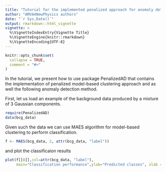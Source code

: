 ```yaml
---
title: "Tutorial for the implemented penalized approach for anomaly detection"
author: "AMVA4NewPhysics authors"
date: "`r Sys.Date()`"
output: rmarkdown::html_vignette
vignette: >
  %\VignetteIndexEntry{Vignette Title}
  %\VignetteEngine{knitr::rmarkdown}
  %\VignetteEncoding{UTF-8}
---
```


```r
knitr::opts_chunk$set(
  collapse = TRUE,
  comment = "#>"
)
```

In the tutorial, we present how to use package PenalizedAD that contains the implementation of penalized model-based clustering approach and as well the following anomaly detection method.

First, let us load an example of the background data produced by a mixture of 3 Gaussian components.

```r
require(PenalizedAD)
data(bcg_data)
```

Given such the data we can use MAES algorithm for model-based clustering to perform classification.

```r
f <- MAES(bcg_data, 2, attr(bcg_data, "label"))
```

and plot the classificaion results
```r
plot(f[[8]],col=attr(bcg_data, "label"),
     main="Classification performance",ylab="Predicted classes", xlab = "Observations")
```

<!-- For the anomaly detection we make use of the above approach for background density estimation. We can load an example data and fit the anomaly model. -->
<!-- ```{r} -->
<!-- data(bcg_data) -->
<!-- data(experiment_data) -->

<!-- #1 fit the background for the warm start -->
<!-- E_bcg=MAES(bcg_data,2,attr(bcg_data, "label")) -->

<!-- #fit the signal -->
<!-- #potential model for experimental data if no significant signal components is found -->
<!-- sig <- E_bcg -->

<!-- #Iterate between fiting the bacground on data and fitting the signal on data2 -->
<!-- minbic <- Inf -->
<!-- n_iter <- 20 -->
<!-- sig <- signal(E_bcg, experiment_data,sig,gamma_eigen = 1, -->
<!--             gamma_mean = 4,n_iter,minbic,bcg_data) -->
<!-- ``` -->

